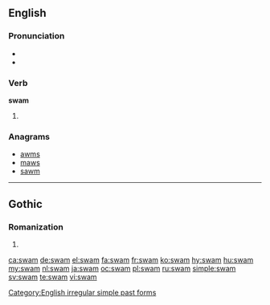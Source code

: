 ==English==

===Pronunciation===
* {{IPA|/swæm/|lang=en}}
* {{rhymes|æm|lang=en}}

===Verb===
'''swam'''

# {{en-simple past of|swim}}

===Anagrams===
* [[awms#English|awms]]
* [[maws#English|maws]]
* [[sawm#English|sawm]]

[[Category:English irregular simple past forms]]

----

==Gothic==

===Romanization===
{{got-rom}}

# {{got-romanization of|𐍃𐍅𐌰𐌼}}

[[ca:swam]]
[[de:swam]]
[[el:swam]]
[[fa:swam]]
[[fr:swam]]
[[ko:swam]]
[[hy:swam]]
[[hu:swam]]
[[my:swam]]
[[nl:swam]]
[[ja:swam]]
[[oc:swam]]
[[pl:swam]]
[[ru:swam]]
[[simple:swam]]
[[sv:swam]]
[[te:swam]]
[[vi:swam]]